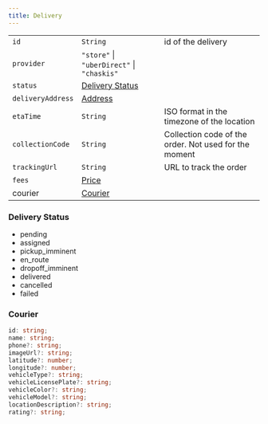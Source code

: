 ```yaml
---
title: Delivery
---
```


|                   |                                            |                                                       |
| ----------------- | ------------------------------------------ | ----------------------------------------------------- |
| `id`              | `String`                                   | id of the delivery                                    |
| `provider`        | `"store"` \| `"uberDirect"` \| `"chaskis"` |                                                       |
| `status`          | [Delivery Status](#delivery-status)        |                                                       |
| `deliveryAddress` | [Address](/chatbot/types/common/address)   |                                                       |
| `etaTime`         | `String`                                   | ISO format in the timezone of the location            |
| `collectionCode`  | `String`                                   | Collection code of the order. Not used for the moment |
| `trackingUrl`     | `String`                                   | URL to track the order                                |
| `fees`            | [Price](/chatbot/types/common/price)       |                                                       |
| courier           | [Courier](#courier)                        |                                                       |

### Delivery Status

- pending
- assigned
- pickup_imminent
- en_route
- dropoff_imminent
- delivered
- cancelled
- failed

### Courier

```typescript
id: string;
name: string;
phone?: string;
imageUrl?: string;
latitude?: number;
longitude?: number;
vehicleType?: string;
vehicleLicensePlate?: string;
vehicleColor?: string;
vehicleModel?: string;
locationDescription?: string;
rating?: string;
```
